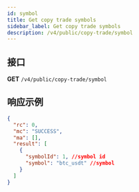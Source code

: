 ```yaml
---
id: symbol
title: Get copy trade symbols
sidebar_label: Get copy trade symbols
description: /v4/public/copy-trade/symbol
---
```


## 接口

**GET** `/v4/public/copy-trade/symbol`

## 响应示例

```json
{
  "rc": 0,
  "mc": "SUCCESS",
  "ma": [],
  "result": [
    {
      "symbolId": 1, //symbol id
      "symbol": "btc_usdt" //symbol
    }
  ]
}
```
